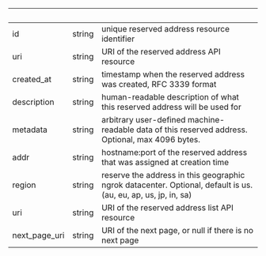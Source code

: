 | &nbsp;        | &nbsp; | &nbsp;                                                                                                         |
| ------------- | ------ | -------------------------------------------------------------------------------------------------------------- |
| id            | string | unique reserved address resource identifier                                                                    |
| uri           | string | URI of the reserved address API resource                                                                       |
| created_at    | string | timestamp when the reserved address was created, RFC 3339 format                                               |
| description   | string | human-readable description of what this reserved address will be used for                                      |
| metadata      | string | arbitrary user-defined machine-readable data of this reserved address. Optional, max 4096 bytes.               |
| addr          | string | hostname:port of the reserved address that was assigned at creation time                                       |
| region        | string | reserve the address in this geographic ngrok datacenter. Optional, default is us. (au, eu, ap, us, jp, in, sa) |
| uri           | string | URI of the reserved address list API resource                                                                  |
| next_page_uri | string | URI of the next page, or null if there is no next page                                                         |
